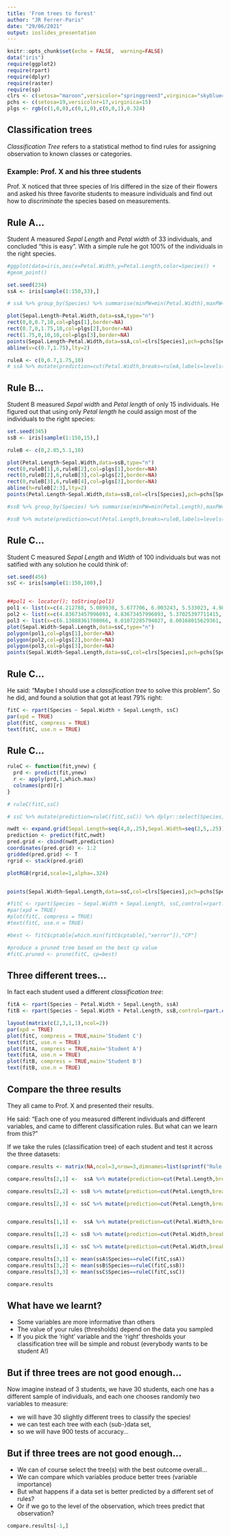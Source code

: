```yaml
---
title: 'From trees to forest'
author: "JR Ferrer-Paris"
date: "29/06/2021"
output: ioslides_presentation
---
```


```r
knitr::opts_chunk$set(echo = FALSE,  warning=FALSE)
data("iris")
require(ggplot2)
require(rpart)
require(dplyr)
require(raster)
require(sp)
clrs <- c(setosa="maroon",versicolor="springgreen3",virginica="skyblue4")
pchs <- c(setosa=19,versicolor=17,virginica=15)
plgs <- rgb(c(1,0,0),c(0,1,0),c(0,0,1),0.324)
```

## Classification trees

*Classification Tree* refers to a statistical method to find rules for assigning observation to known classes or categories.


### Example: Prof. X and his three students

Prof. X noticed that three species of Iris differed in the size of their flowers and asked his three favorite students to measure individuals and find out how to _discriminate_ the species based on measurements.

## Rule A...

Student A measured *Sepal Length* and *Petal width* of 33 individuals, and concluded "this is easy". With a simple rule he got 100% of the individuals in the right species.

```r

#ggplot(data=iris,aes(x=Petal.Width,y=Petal.Length,color=Species)) +
#geom_point()

set.seed(234)
ssA <- iris[sample(1:150,33),]

# ssA %>% group_by(Species) %>% summarise(minPW=min(Petal.Width),maxPW=max(Petal.Width))

plot(Sepal.Length~Petal.Width,data=ssA,type="n")
rect(0,0,0.7,10,col=plgs[1],border=NA)
rect(0.7,0,1.75,10,col=plgs[2],border=NA)
rect(1.75,0,10,10,col=plgs[3],border=NA)
points(Sepal.Length~Petal.Width,data=ssA,col=clrs[Species],pch=pchs[Species],cex=1.2)
abline(v=c(0.7,1.75),lty=2)

ruleA <- c(0,0.7,1.75,10)
# ssA %>% mutate(prediction=cut(Petal.Width,breaks=ruleA,labels=levels(Species))) %>% select(Species,prediction) %>% table

```

## Rule B...

Student B measured *Sepal width* and *Petal length* of only 15 individuals. He figured out that using only *Petal length* he could assign most of the individuals to the right species:

```r

set.seed(345)
ssB <- iris[sample(1:150,15),]

ruleB <- c(0,2.85,5.1,10)

plot(Petal.Length~Sepal.Width,data=ssB,type="n")
rect(0,ruleB[1],6,ruleB[2],col=plgs[1],border=NA)
rect(0,ruleB[2],6,ruleB[3],col=plgs[2],border=NA)
rect(0,ruleB[3],6,ruleB[4],col=plgs[3],border=NA)
abline(h=ruleB[2:3],lty=2)
points(Petal.Length~Sepal.Width,data=ssB,col=clrs[Species],pch=pchs[Species],cex=1.2)

#ssB %>% group_by(Species) %>% summarise(minPW=min(Petal.Length),maxPW=max(Petal.Length))

#ssB %>% mutate(prediction=cut(Petal.Length,breaks=ruleB,labels=levels(Species))) %>% select(Species,prediction) %>% table
```

## Rule C...

Student C measured *Sepal Length* and *Width* of 100 individuals but was not satified with any solution he could think of: 

```r
set.seed(456)
ssC <- iris[sample(1:150,100),]


##pol1 <- locator(); toString(pol1)
pol1 <- list(x=c(4.212788, 5.089930, 5.677706, 6.003243, 5.533023, 4.981418, 4.312258), y=c(3.022962, 4.192861, 4.472395, 4.058271, 3.281789, 2.836606, 2.784841))
pol2 <- list(x=c(4.83673457996093, 4.83673457996093, 5.37025397711415, 6.00324309238069, 7.06123918504047, 6.82612894222718, 6.02132849567402), y=c(1.95659370506471, 2.30859881770251, 3.06437450071896, 3.49920434574213, 3.27143633168238, 2.6295446556958, 2.00835916280556))
pol3 <- list(x=c(6.13888361708066, 8.01072285794027, 8.00168015629361, 7.78465531677365, 6.73570192576054, 6.48250627965392), y=c(3.47849816264579, 3.92368109921713, 3.60273526122384, 2.69166320498482, 2.32930500079885, 2.92978431059275))
plot(Sepal.Width~Sepal.Length,data=ssC,type="n")
polygon(pol1,col=plgs[1],border=NA)
polygon(pol2,col=plgs[2],border=NA)
polygon(pol3,col=plgs[3],border=NA)
points(Sepal.Width~Sepal.Length,data=ssC,col=clrs[Species],pch=pchs[Species],cex=1.2)


```

## Rule C...

He said: "Maybe I should use a *classification tree* to solve this problem". So he did, and found a solution that got at least 79% right:

```r
fitC <- rpart(Species ~ Sepal.Width + Sepal.Length, ssC)
par(xpd = TRUE)
plot(fitC, compress = TRUE)
text(fitC, use.n = TRUE)

```

## Rule C...

```r
ruleC <- function(fit,ynew) {
  prd <- predict(fit,ynew)
  r <- apply(prd,1,which.max)
  colnames(prd)[r]
}

# ruleC(fitC,ssC)

# ssC %>% mutate(prediction=ruleC(fitC,ssC)) %>% dplyr::select(Species,prediction) %>% table

nwdt <- expand.grid(Sepal.Length=seq(4,8,.25),Sepal.Width=seq(2,5,.25))
prediction <- predict(fitC,nwdt)
pred.grid <- cbind(nwdt,prediction)
coordinates(pred.grid) <- 1:2
gridded(pred.grid) <- T
rgrid <- stack(pred.grid)

plotRGB(rgrid,scale=1,alpha=.324)


points(Sepal.Width~Sepal.Length,data=ssC,col=clrs[Species],pch=pchs[Species],cex=1.2)

#fitC <- rpart(Species ~ Sepal.Width + Sepal.Length, ssC,control=rpart.control(minsplit = 5,cp=.00001))
#par(xpd = TRUE)
#plot(fitC, compress = TRUE)
#text(fitC, use.n = TRUE)

#best <- fitC$cptable[which.min(fitC$cptable[,"xerror"]),"CP"]

#produce a pruned tree based on the best cp value
#fitC.pruned <- prune(fitC, cp=best)

```


## Three different trees...

In fact each student used a different *classification tree*:

```r

fitA <- rpart(Species ~ Petal.Width + Sepal.Length, ssA)
fitB <- rpart(Species ~ Sepal.Width + Petal.Length, ssB,control=rpart.control(minsplit = 5,cp=.00001))

layout(matrix(c(2,3,1,1),ncol=2))
par(xpd = TRUE)
plot(fitC, compress = TRUE,main='Student C')
text(fitC, use.n = TRUE)
plot(fitA, compress = TRUE,main='Student A')
text(fitA, use.n = TRUE)
plot(fitB, compress = TRUE,main='Student B')
text(fitB, use.n = TRUE)

```

## Compare the three results

They all came to Prof. X and presented their results.

He said: "Each one of you measured different individuals and different variables, and came to different classification rules. But what can we learn from this?"

If we take the rules (classification tree) of each student and test it across the three datasets:

```r

compare.results <- matrix(NA,ncol=3,nrow=3,dimnames=list(sprintf("Rule %s ",LETTERS[1:3]),sprintf("Data %s ",LETTERS[1:3])))

compare.results[2,1] <-  ssA %>% mutate(prediction=cut(Petal.Length,breaks=ruleB,labels=levels(Species))) %>% summarise(percentage_correct=mean(Species==prediction)) %>% pull

compare.results[2,2] <- ssB %>% mutate(prediction=cut(Petal.Length,breaks=ruleB,labels=levels(Species))) %>% summarise(percentage_correct=mean(Species==prediction)) %>% pull

compare.results[2,3] <- ssC %>% mutate(prediction=cut(Petal.Length,breaks=ruleB,labels=levels(Species))) %>% summarise(percentage_correct=mean(Species==prediction)) %>% pull


compare.results[1,1] <-  ssA %>% mutate(prediction=cut(Petal.Width,breaks=ruleA,labels=levels(Species))) %>% summarise(percentage_correct=mean(Species==prediction)) %>% pull

compare.results[1,2] <- ssB %>% mutate(prediction=cut(Petal.Width,breaks=ruleA,labels=levels(Species))) %>% summarise(percentage_correct=mean(Species==prediction)) %>% pull

compare.results[1,3] <- ssC %>% mutate(prediction=cut(Petal.Width,breaks=ruleA,labels=levels(Species))) %>% summarise(percentage_correct=mean(Species==prediction)) %>% pull

compare.results[3,1] <- mean(ssA$Species==ruleC(fitC,ssA))
compare.results[3,2] <- mean(ssB$Species==ruleC(fitC,ssB))
compare.results[3,3] <- mean(ssC$Species==ruleC(fitC,ssC))

compare.results

```

## What have we learnt?

- Some variables are more informative than others
- The value of your rules (thresholds) depend on the data you sampled
- If you pick the 'right' variable and the 'right' thresholds your classification tree will be simple and robust (everybody wants to be student A!)


## But if three trees are not good enough...

Now imagine instead of 3 students, we have 30 students, each one has a different sample of individuals, and each one chooses randomly two variables to measure:

- we will have 30 slightly different trees to classify the species!
- we can test each tree with each (sub-)data set, 
- so we will have 900 tests of accuracy...

## But if three trees are not good enough...

- We can of course select the tree(s) with the best outcome overall... 
- We can compare which variables produce better trees (variable importance)
- But what happens if a data set is better predicted by a different set of rules?
- Or if we go to the level of the observation, which trees predict that observation?

```r

compare.results[-1,]
```